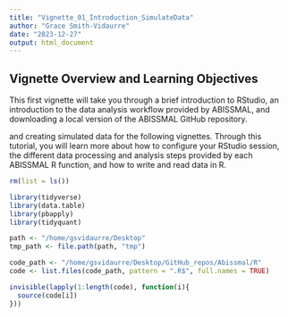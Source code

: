 ```yaml
---
title: "Vignette_01_Introduction_SimulateData"
author: "Grace Smith-Vidaurre"
date: "2023-12-27"
output: html_document
---
```


<h2>Vignette Overview and Learning Objectives</h2>

This first vignette will take you through a brief introduction to RStudio, an introduction to the data analysis workflow provided by ABISSMAL, and downloading a local version of the ABISSMAL GitHub repository.

and creating simulated data for the following vignettes. Through this tutorial, you will learn more about how to configure your RStudio session, the different data processing and analysis steps provided by each ABISSMAL R function, and how to write and read data in R.

```r

rm(list = ls())

library(tidyverse)
library(data.table)
library(pbapply)
library(tidyquant)

path <- "/home/gsvidaurre/Desktop"
tmp_path <- file.path(path, "tmp")

code_path <- "/home/gsvidaurre/Desktop/GitHub_repos/Abissmal/R"
code <- list.files(code_path, pattern = ".R$", full.names = TRUE)

invisible(lapply(1:length(code), function(i){
  source(code[i])
}))

```



